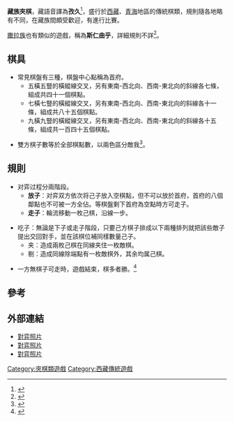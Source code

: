 '''藏族夾棋'''，藏語音譯為'''孜久'''<ref>{{Cite web |url=http://www.qhkjg.com/qhstm/digital_qh/green_qh/science/2009/2/12/092121537424880.shtml |title=藏族智力游戏“玉久” |access-date=2011-03-18 |archive-date=2013-01-04 |archive-url=https://archive.is/20130104124501/http://www.qhkjg.com/qhstm/digital_qh/green_qh/science/2009/2/12/092121537424880.shtml |dead-url=yes }}</ref>，盛行於[[西藏|西藏]]、[[青海|青海]]地區的傳統棋類，規則隨各地略有不同，在藏族間頗受歡迎，有進行比賽。

[[撒拉族|撒拉族]]也有類似的遊戲，稱為'''斯仁曲乎'''，詳細規則不詳<ref name="撒拉族风俗志">{{cite book |author=马学义、马成俊|title=《撒拉族风俗志》 |date=1989|publisher=中央民族学院出版社|location=中國 |language=zh-hans |isbn=7810011790}}</ref>。

==棋具==

*常見棋盤有三種，棋盤中心點稱為首府。
**五橫五豎的橫縱線交叉，另有東南-西北向、西南-東北向的斜線各七條，組成共四十一個棋點。
**七橫七豎的橫縱線交叉，另有東南-西北向、西南-東北向的斜線各十一條，組成共八十五個棋點。
**九橫九豎的橫縱線交叉，另有東南-西北向、西南-東北向的斜線各十五條，組成共一百四十五個棋點。

*雙方棋子數等於全部棋點數，以兩色區分敵我<ref>{{Cite web |url=http://www.qh.xinhuanet.com/2006-08/02/content_7670322.htm |title=藏棋高手云集西宁 |access-date=2011-03-18 |archive-date=2013-06-10 |archive-url=https://web.archive.org/web/20130610030729/http://www.qh.xinhuanet.com/2006-08/02/content_7670322.htm |dead-url=no }}</ref>。

==規則==

*对弈过程分兩階段。
**'''放子'''：对弈双方依次将己子放入空棋點，但不可以放於首府，首府的八個鄰點也不可被一方全佔。等棋盤剩下首府為空點時方可走子。
**'''走子'''：輪流移動一枚己棋，沿線一步。

*吃子：無論是下子或走子階段，只要己方棋子排成以下兩種排列就把該些敵子提出交回對手，並在該棋位補同樣數量己子。
**夹：造成兩枚己棋在同線夹住一枚敵棋。
**剔：造成同線除端點有一枚敵棋外，其余均属己棋。

*一方無棋子可走時，遊戲結束，棋多者勝。<ref name="朵康牧区">{{cite journal|author=瓦西·俄邛|title=〈朵康牧区常见的几种棋〉|journal=《中国西藏》|issue=2001年第2期|url=http://www.cnki.com.cn/Article/CJFDTOTAL-XNBM201102026.htm|date=2001|publisher=中国西藏杂志社|location=中國|language=zh-cn|isbn=|access-date=2015-07-24|archive-date=2015-07-24|archive-url=https://web.archive.org/web/20150724211336/http://www.cnki.com.cn/Article/CJFDTOTAL-XNBM201102026.htm|dead-url=no}}</ref>

==參考==
<div class="references-small">
<references/>
</div>

==外部連結==

* [https://web.archive.org/web/20160304072651/http://www.photofans.cn/forum/showthread.php?forumid=137&threadyear=2011&threadid=32545&PHPSESSID=e6ed4461241089e83a2a6e9cf64670ef 對弈照片]
* [https://web.archive.org/web/20130610030729/http://www.qh.xinhuanet.com/2006-08/02/content_7670322.htm 對弈照片]
* [http://bbs.anti-cnn.com/viewthread.php?tid=131434  對弈照片]{{Dead link|date=2018年6月 |bot=InternetArchiveBot |fix-attempted=no }}
[[Category:夾棋類遊戲|Category:夾棋類遊戲]]
[[Category:西藏傳統遊戲|Category:西藏傳統遊戲]]